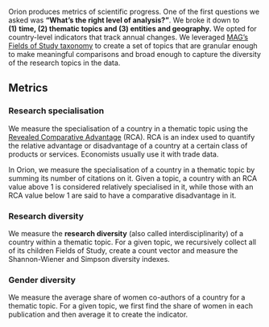 Orion produces metrics of scientific progress. One of the first questions we asked was **“What’s the right level of analysis?”**. We broke it down to **(1)** **time, (2) thematic topics and (3) entities and geography.** We opted for country-level indicators that track annual changes. We leveraged [MAG’s Fields of Study taxonomy](http://export.arxiv.org/pdf/1805.12216) to create a set of topics that are granular enough to make meaningful comparisons and broad enough to capture the diversity of the research topics in the data. 

## Metrics ##

### Research specialisation ###

We measure the specialisation of a country in a thematic topic using the [Revealed Comparative Advantage](https://en.wikipedia.org/wiki/Revealed_comparative_advantage) (RCA). RCA is an index used to quantify the relative advantage or disadvantage of a country at a certain class of products or services. Economists usually use it with trade data. 

In Orion, we measure the specialisation of a country in a thematic topic by summing its number of citations on it. Given a topic, a country with an RCA value above 1 is considered relatively specialised in it, while those with an RCA value below 1 are said to have a comparative disadvantage in it.

### Research diversity ###

We measure the **research diversity** (also called interdisciplinarity) of a country within a thematic topic. For a given topic, we recursively collect all of its children Fields of Study, create a count vector and measure the Shannon-Wiener and Simpson diversity indexes.

### Gender diversity ###

We measure the average share of women co-authors of a country for a thematic topic. For a given topic, we first find the share of women in each publication and then average it to create the indicator.
